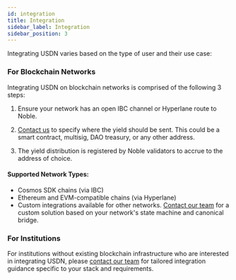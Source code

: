 ```yaml
---
id: integration
title: Integration
sidebar_label: Integration
sidebar_position: 3
---
```


Integrating USDN varies based on the type of user and their use case:

### For Blockchain Networks

Integrating USDN on blockchain networks is comprised of the following 3 steps:
1. Ensure your network has an open IBC channel or Hyperlane route to Noble.

2. [Contact us](https://www.noble.xyz/#contact) to specify where the yield should be sent. This could be a smart contract, multisig, DAO treasury, or any other address.

3. The yield distribution is registered by Noble validators to accrue to the address of choice.

#### Supported Network Types:
  - Cosmos SDK chains (via IBC)
  - Ethereum and EVM-compatible chains (via Hyperlane)
  - Custom integrations available for other networks. [Contact our team](https://www.noble.xyz/#contact) for a custom solution based on your network's state machine and canonical bridge.


### For Institutions
For institutions without existing blockchain infrastructure who are interested in integrating USDN, please [contact our team](https://www.noble.xyz/#contact) for tailored integration guidance specific to your stack and requirements.
